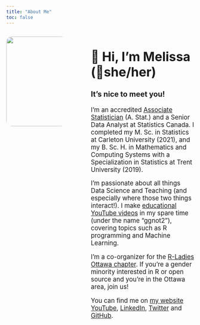 ```yaml
---
title: "About Me"
toc: false
---
```


::::: {.columns}

:::: {.column width="35%"}

<img src="images/Melissa_Van_Bussel.jpg" style="width: 25vw; border-radius: 15px; transition: transform 0.3s ease;" onmouseover="this.style.transform='scale(1.02)'" onmouseout="this.style.transform='scale(1)'">

::::

:::: {.column width="5%"}

::::

:::: {.column width="60%"}

<big>

# 👋 Hi, I'm Melissa (🌈she/her)

### It's nice to meet you!

I'm an accredited [Associate Statistician](https://ssc.ca/en/accreditation) (A. Stat.) and a Senior Data Analyst at Statistics Canada. I completed my M. Sc. in Statistics at Carleton University (2021), and my B. Sc. H. in Mathematics and Computing Systems with a Specialization in Statistics at Trent University (2019). 

I'm passionate about all things Data Science and Teaching (and especially where those two things interact!). I make [educational YouTube videos](https://www.youtube.com/c/ggnot2) in my spare time (under the name "ggnot2"), covering topics such as R programming and Machine Learning.

I'm a co-organizer for the [R-Ladies Ottawa chapter](https://www.meetup.com/rladies-ottawa/). If you're a gender minority interested in R or open source and you're in the Ottawa area, join us!

You can find me on [my website](https://www.melissavanbussel.com/) [YouTube](https://www.youtube.com/c/ggnot2), [LinkedIn](https://www.linkedin.com/in/melissavanbussel/), [Twitter](https://x.com/melvanbussel) and [GitHub](https://github.com/melissavanbussel).

</big>

::::

:::::

